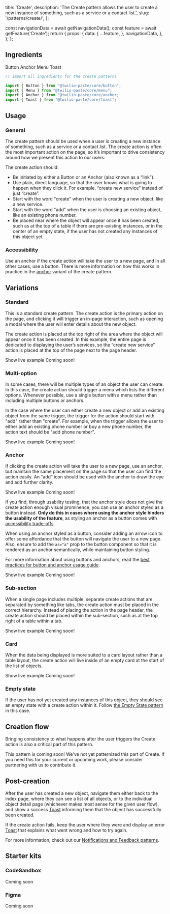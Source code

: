   title: 'Create',
  description:
    'The Create pattern allows the user to create a new instance of something, such as a service or a contact list.',
  slug: '/patterns/create/',
};



  const navigationData = await getNavigationData();
  const feature = await getFeature('Create');
  return {
    props: {
      data: {
        ...feature,
      },
      navigationData,
    },
  };
};


<NormalizedPatternHeader description={meta.description} name={meta.title} data={props.data} />


<contentwrapper>

<PageAside data={mdxHeadings} />

<content>

## Ingredients

<Grid gutter="space30" marginBottom="space80">
  <Column>
    <Card>
      <Heading as="h3" variant="heading40" marginBottom="space0">
        <Anchor href="/components/button">Button</Anchor>
      </Heading>
    </Card>
  </Column>
  <Column>
    <Card>
      <Heading as="h3" variant="heading40" marginBottom="space0">
        <Anchor href="/components/anchor">Anchor</Anchor>
      </Heading>
    </Card>
  </Column>
  <Column>
    <Card>
      <Heading as="h3" variant="heading40" marginBottom="space0">
        <Anchor href="/components/menu">Menu</Anchor>
      </Heading>
    </Card>
  </Column>
  <Column>
    <Card>
      <Heading as="h3" variant="heading40" marginBottom="space0">
        <Anchor href="/components/toast">Toast</Anchor>
      </Heading>
    </Card>
  </Column>
</Grid>

```jsx
// import all ingredients for the create patterns

import {​ Button } from "@twilio-paste/core/button";
import { Menu } from "@twilio-paste/core/menu";
import { Anchor } from "@twilio-paste/core/anchor;
import { Toast } from "@twilio-paste/core/toast";
```

## Usage

### General

The create pattern should be used when a user is creating a new instance of something, such as a service or a contact list. The create action is often the most important action on the page, so it’s important to drive consistency around how we present this action to our users.

The create action should:

- Be initiated by either a Button or an Anchor (also known as a “link”).
- Use plain, direct language, so that the user knows what is going to happen when they click it. For example, “create new service” instead of just “create”.
- Start with the word "create" when the user is creating a new object, like a new service.
- Start with the word "add" when the user is choosing an existing object, like an existing phone number.
- Be placed near where the object will appear once it has been created, such as at the top of a table if there are pre-existing instances, or in the center of an empty state, if the user has not created any instances of this object yet.

### Accessibility

Use an anchor if the create action will take the user to a new page, and in all other cases, use a button. There is more information on how this works in practice in the [anchor](#anchor) variant of the create pattern.

## Variations

### Standard

This is a standard create pattern. The create action is the primary action on the page, and clicking it will trigger an in-page interaction, such as opening a modal where the user will enter details about the new object.

The create action is placed at the top right of the area where the object will appear once it has been created. In this example, the entire page is dedicated to displaying the user’s services, so the “create new service” action is placed at the top of the page next to the page header.

<ResponsiveImage src={CreateStandardImage} alt="table with a primary action button placed at the top right" />

<Box marginBottom="space80">
  <Disclosure variant="contained">
    <DisclosureHeading as="h5" variant="heading50">
      Show live example
    </DisclosureHeading>
    <DisclosureContent>Coming soon!</DisclosureContent>
  </Disclosure>
</Box>

### Multi-option

In some cases, there will be multiple types of an object the user can create. In this case, the create action should trigger a menu which lists the different options. Whenever possible, use a single button with a menu rather than including multiple buttons or anchors.

In the case where the user can either create a new object or add an existing object from the same trigger, the trigger for the action should start with "add" rather than "create". For example, when the trigger allows the user to either add an existing phone number or buy a new phone number, the action text should be "add phone number".

<ResponsiveImage src={CreateMultiOptionImage} alt="table with a primary action button that opened a menu" />

<Box marginBottom="space80">
  <Disclosure variant="contained">
    <DisclosureHeading as="h5" variant="heading50">
      Show live example
    </DisclosureHeading>
    <DisclosureContent>Coming soon!</DisclosureContent>
  </Disclosure>
</Box>

### Anchor

If clicking the create action will take the user to a new page, use an anchor, but maintain the same placement on the page so that the user can find the action easily. An “add” icon should be used with the anchor to draw the eye and add further clarity.

<ResponsiveImage src={CreateAnchorImage} alt="table with a primary action link" />

<Box marginBottom="space80">
  <Disclosure variant="contained">
    <DisclosureHeading as="h5" variant="heading50">
      Show live example
    </DisclosureHeading>
    <DisclosureContent>Coming soon!</DisclosureContent>
  </Disclosure>
</Box>

If you find, through usability testing, that the anchor style does not give the create action enough visual prominence, you can use an anchor styled as a button instead. **Only do this in cases where using the anchor style hinders the usability of the feature**, as styling an anchor as a button comes with [accessibility trade-offs](https://marcysutton.com/links-vs-buttons-in-modern-web-applications).

When using an anchor styled as a button, consider adding an arrow icon to offer some affordance that the button will navigate the user to a new page. Also, ensure to add the `as="a"` prop to the button component so that it is rendered as an anchor semantically, while maintaining button styling.

For more information about using buttons and anchors, read the [best practices for button and anchor usage guide](/patterns/button-vs-anchor).

<ResponsiveImage src={CreateAnchorAsButtonImage} alt="table with primary action link styled as a button" />

<Box marginBottom="space80">
  <Disclosure variant="contained">
    <DisclosureHeading as="h5" variant="heading50">
      Show live example
    </DisclosureHeading>
    <DisclosureContent>Coming soon!</DisclosureContent>
  </Disclosure>
</Box>

### Sub-section

When a single page includes multiple, separate create actions that are separated by something like tabs, the create action must be placed in the correct hierarchy. Instead of placing the action in the page header, the create action should be placed within the sub-section, such as at the top right of a table within a tab.

<ResponsiveImage src={CreateSubSectionImage} alt="table inside of a tab with a primary action button" />

<Box marginBottom="space80">
  <Disclosure variant="contained">
    <DisclosureHeading as="h5" variant="heading50">
      Show live example
    </DisclosureHeading>
    <DisclosureContent>Coming soon!</DisclosureContent>
  </Disclosure>
</Box>

### Card

When the data being displayed is more suited to a card layout rather than a table layout, the create action will live inside of an empty card at the start of the list of objects.

<ResponsiveImage
  src={CreateCardImage}
  alt="list of three cards, the first of which is an empty card with a primary action button"
/>

<Box marginBottom="space80">
  <Disclosure variant="contained">
    <DisclosureHeading as="h5" variant="heading50">
      Show live example
    </DisclosureHeading>
    <DisclosureContent>Coming soon!</DisclosureContent>
  </Disclosure>
</Box>

### Empty state

If the user has not yet created any instances of this object, they should see an empty state with a create action within it. Follow [the Empty State pattern](/patterns/empty-state) in this case.

## Creation flow

Bringing consistency to what happens after the user triggers the Create action is also a critical part of this pattern.

<Callout variant="neutral" marginY="space70">
  <CalloutHeading as="h3">This pattern is coming soon!</CalloutHeading>
  <CalloutText>
    We've not yet patternized this part of Create. If you need this for your current or upcoming work, please consider
    partnering with us to <Anchor href="/introduction/contributing/patterns">contribute it</Anchor>.
  </CalloutText>
</Callout>

## Post-creation

After the user has created a new object, navigate them either back to the index page, where they can see a list of all objects, or to the individual object detail page (whichever makes most sense for the given user flow), and show a success [Toast](/components/toast) informing them that the object has successfully been created.

If the create action fails, keep the user where they were and display an error [Toast](/components/toast) that explains what went wrong and how to try again.

For more information, check out our [Notifications and Feedback patterns](/patterns/notifications-and-feedback).

## Starter kits

### CodeSandbox

Coming soon

### Figma

Coming soon

</content>

</contentwrapper>
